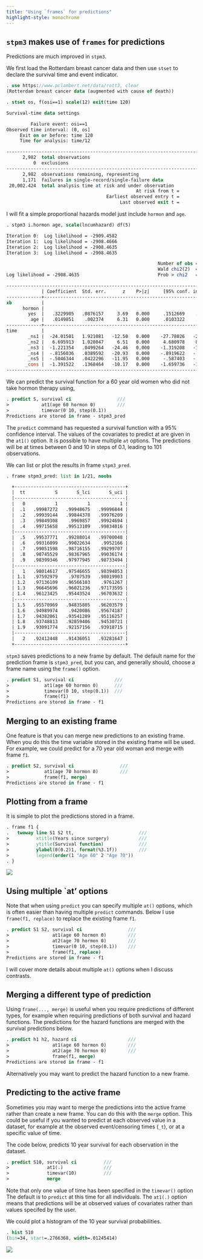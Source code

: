 ```yaml
---
title: "Using `frames` for predictions"
highlight-style: monochrome
---
```





## `stpm3` makes use of `frames` for predictions

Predictions are much improved in `stpm3`. 


We first load the Rotterdam breast cancer data and then use `stset` to declare the survival time and event indicator.

```stata
. use https://www.pclambert.net/data/rott3, clear
(Rotterdam breast cancer data (augmented with cause of death))

. stset os, f(osi==1) scale(12) exit(time 120)

Survival-time data settings

         Failure event: osi==1
Observed time interval: (0, os]
     Exit on or before: time 120
     Time for analysis: time/12

--------------------------------------------------------------------------
      2,982  total observations
          0  exclusions
--------------------------------------------------------------------------
      2,982  observations remaining, representing
      1,171  failures in single-record/single-failure data
 20,002.424  total analysis time at risk and under observation
                                                At risk from t =         0
                                     Earliest observed entry t =         0
                                          Last observed exit t =        10

```

I will fit a simple proportional hazards model just include `hormon` and `age`.

```stata
. stpm3 i.hormon age, scale(lncumhazard) df(5) 

Iteration 0:  Log likelihood = -2909.4582  
Iteration 1:  Log likelihood = -2908.4666  
Iteration 2:  Log likelihood = -2908.4635  
Iteration 3:  Log likelihood = -2908.4635  

                                                        Number of obs =  2,982
                                                        Wald chi2(2)  =  64.07
Log likelihood = -2908.4635                             Prob > chi2   = 0.0000

------------------------------------------------------------------------------
             | Coefficient  Std. err.      z    P>|z|     [95% conf. interval]
-------------+----------------------------------------------------------------
xb           |
      hormon |
        yes  |   .3229905   .0876157     3.69   0.000     .1512669    .4947141
         age |   .0149851    .002374     6.31   0.000     .0103322    .0196381
-------------+----------------------------------------------------------------
time         |
        _ns1 |  -24.01501   1.921081   -12.50   0.000    -27.78026   -20.24976
        _ns2 |   6.695913   1.028047     6.51   0.000     4.680978    8.710849
        _ns3 |  -1.221354   .0499264   -24.46   0.000    -1.319208   -1.123501
        _ns4 |  -.8156036   .0389592   -20.93   0.000    -.8919622   -.7392449
        _ns5 |  -.5046344   .0422296   -11.95   0.000     -.587403   -.4218658
       _cons |  -1.391522   .1368464   -10.17   0.000    -1.659736   -1.123308
------------------------------------------------------------------------------

```

We can predict the survival function for a 60 year old women who did not take hormon therapy using,

```stata
. predict S, survival ci                 ///
>            at1(age 60 hormon 0)        ///
>            timevar(0 10, step(0.1)) 
Predictions are stored in frame - stpm3_pred

```

The `predict` command has requested a survival function with a 95% confidence interval.
The values of the covariates to predict at are given in the `at1()` option.
It is possible to have multiple `at` options.
The predictions will be at times between 0 and 10 in steps of 0.1, leading to  101 observations.

We can list or plot the results in frame `stpm3_pred`.

```stata
. frame stpm3_pred: list in 1/21, noobs

  +-----------------------------------------+
  |  tt           S       S_lci       S_uci |
  |-----------------------------------------|
  |   0           1           1           1 |
  |  .1   .99987272   .99948675   .99996844 |
  |  .2   .99939144   .99844378   .99976209 |
  |  .3   .99849308    .9969857   .99924694 |
  |  .4   .99715658   .99513109   .99834016 |
  |-----------------------------------------|
  |  .5   .99537771   .99288014   .99700048 |
  |  .6   .99316099   .99022634    .9952166 |
  |  .7   .99051598   .98716155   .99299707 |
  |  .8   .98745529   .98367965   .99036174 |
  |  .9   .98399346   .97977945   .98733494 |
  |-----------------------------------------|
  |   1   .98014617   .97546655   .98394053 |
  | 1.1   .97592979    .9707539   .98019903 |
  | 1.2   .97136109   .96566103    .9761267 |
  | 1.3   .96645696   .96021236   .97173595 |
  | 1.4   .96123425   .95443524   .96703632 |
  |-----------------------------------------|
  | 1.5   .95570969   .94835805   .96203579 |
  | 1.6   .94989974    .9420086   .95674187 |
  | 1.7   .94382061   .93541289   .95116257 |
  | 1.8   .93748813   .92859406   .94530721 |
  | 1.9   .93091774   .92157156   .93918715 |
  |-----------------------------------------|
  |   2   .92412448   .91436051   .93281647 |
  +-----------------------------------------+

```

`stpm3` saves predictions to a new frame by default. The default name for the prediction frame is `stpm3_pred`, 
but you can, and generally should, choose a frame name using the `frame()` option.

```stata
. predict S1, survival ci               ///
>             at1(age 60 hormon 0)      ///
>             timevar(0 10, step(0.1))  ///
>             frame(f1)
Predictions are stored in frame - f1

```

## Merging to an existing frame

One feature is that you can merge new predictions to an existing frame.
When you do this the time variable stored in the existing frame will be used.
For example, we could predict for a 70 year old woman and merge with frame `f1`.

```stata
. predict S2, survival ci                 ///
>             at1(age 70 hormon 0)        ///
>             frame(f1, merge)
Predictions are stored in frame - f1

```

## Plotting from a frame 


It is simple to plot the predictions stored in a frame.


```stata
. frame f1 {
.   twoway line S1 S2 tt,                        ///
>          xtitle(Years since surgery)           ///
>          ytitle(Survival function)             ///
>          ylabel(0(0.2)1, format(%3.1f))        ///
>          legend(order(1 "Age 60" 2 "Age 70"))
. }

```


![](/statasvg/stpm3_predict_eg_plot.svg)


## Using multiple `at' options

Note that when using `predict` you can specify multiple `at()` options, which is often easier 
than having multiple `predict` commands. Below I use `frame(f1, replace)` to replace the
existing frame `f1`. 

```stata
. predict S1 S2, survival ci                 ///
>                at1(age 60 hormon 0)        ///
>                at2(age 70 hormon 0)        ///
>                timevar(0 10, step(0.1))    ///
>                frame(f1, replace)
Predictions are stored in frame - f1

```

I will cover more details about multiple `at()` options when I discuss contrasts.

## Merging a different type of prediction

Using `frame(..., merge)` is useful when you require predictions of different types,
for example when requiring predictions of both survival and hazard functions.
The predictions for the hazard functions are merged with the survival predictions below.

```stata
. predict h1 h2, hazard ci                   ///
>                at1(age 60 hormon 0)        ///
>                at2(age 70 hormon 0)        ///
>                frame(f1, merge)
Predictions are stored in frame - f1

```

Alternatively you may want to predict the hazard function to a new frame.

## Predicting to the active frame

Sometimes you may want to merge the predictions into the active frame rather than create a new frame.
You can do this with the `merge` option. This could be useful if you wanted to predict at each
observed value in a dataset, for example at the observed event/censoring times (`_t`), 
or at a specific value of time.

The code below, predicts 10 year survival for each observation in the dataset.

```stata
. predict S10, survival ci          ///
>              at1(.)               ///
>              timevar(10)          ///
>              merge

```

Note that only one value of time has been specified in the `timevar()` option
The default is to `predict` at this time for all individuals. 
The `at1(.)` option means that predictions will be at observed values of covariates 
rather than values specifed by the user.

We could plot a histogram of the 10 year survival probabilities.
```stata
. hist S10
(bin=34, start=.2766368, width=.01245414)

```



![](/statasvg/stpm3_predict_hist.svg)






